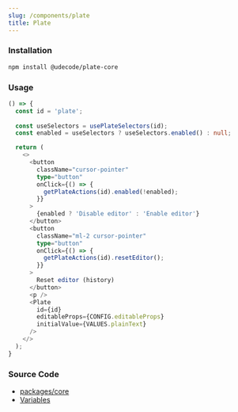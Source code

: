 ```yaml
---
slug: /components/plate
title: Plate
---
```


### Installation

```bash npm2yarn
npm install @udecode/plate-core
```

### Usage

```ts live
() => {
  const id = 'plate';
  
  const useSelectors = usePlateSelectors(id);
  const enabled = useSelectors ? useSelectors.enabled() : null;

  return (
    <>
      <button
        className="cursor-pointer"
        type="button"
        onClick={() => {
          getPlateActions(id).enabled(!enabled);
        }}
      >
        {enabled ? 'Disable editor' : 'Enable editor'}
      </button>
      <button
        className="ml-2 cursor-pointer"
        type="button"
        onClick={() => {
          getPlateActions(id).resetEditor();
        }}
      >
        Reset editor (history)
      </button>
      <p />
      <Plate
        id={id}
        editableProps={CONFIG.editableProps}
        initialValue={VALUES.plainText}
      />
    </>
  );
}
```

### Source Code

- [packages/core](https://github.com/udecode/plate/tree/main/packages/core/src)
- [Variables](https://github.com/udecode/plate/blob/main/docs/src/live/live.tsx)
